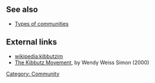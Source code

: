 == See also ==
*[[Types of communities]]

== External links ==
*[[wikipedia:kibbutzim]]
*[[ic:pnp/cdir/2000/12kibbutz.php|The Kibbutz Movement]], by Wendy Weiss Simon (2000)

[[Category: Community]]